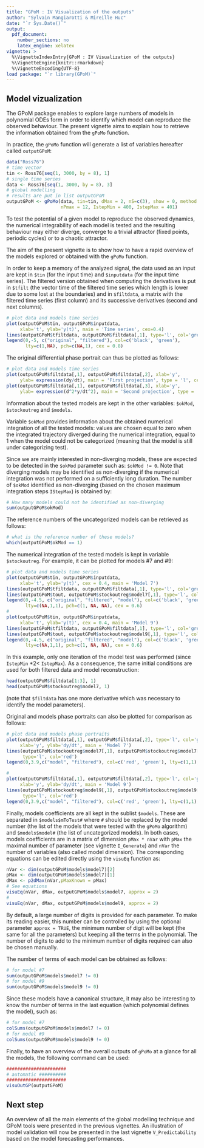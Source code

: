```yaml
---
title: "GPoM : IV Visualization of the outputs"
author: "Sylvain Mangiarotti & Mireille Huc"
date: "`r Sys.Date()`"
output:
  pdf_document:
    number_sections: no
    latex_engine: xelatex
vignette: >
  %\VignetteIndexEntry{GPoM : IV Visualization of the outputs}
  %\VignetteEngine{knitr::rmarkdown}
  %\VignetteEncoding{UTF-8}
load package: "`r library(GPoM)`"
---
```


## Model vizualization

The GPoM package enables to explore large numbers
of models in polynomial ODEs form in order to identify
which model can reproduce the observed behaviour.
The present vignette aims to explain how to retrieve
the information obtained from the `gPoMo` function.

In practice, the `gPoMo` function will generate
a list of variables hereafter called `outputGPoM`:

```r
data("Ross76")
# time vector
tin <- Ross76[seq(1, 3000, by = 8), 1]
# single time series
data <- Ross76[seq(1, 3000, by = 8), 3]
# global modelling
# results are put in list outputGPoM
outputGPoM <- gPoMo(data, tin=tin, dMax = 2, nS=c(3), show = 0, method = 'rk4',
                    nPmax = 12, IstepMin = 400, IstepMax = 401)
```

To test the potential of a given model to reproduce
the observed dynamics, the numerical integrability
of each model is tested and the resulting behaviour
may either diverge, converge to a trivial attractor
(fixed points, periodic cycles) or to a chaotic attractor.

The aim of the present vignette is to show how to have
a rapid overview of the models explored or obtained
with the `gPoMo` function.

In order to keep a memory of the analyzed signal, the data
used as an input are kept in `$tin` (for the input time)
and `$inputdata` (for the input time series).
The filtered version obtained when computing
the derivatives is put in `$tfilt` (the vector time of
the filtered time series which length is lower due
to some lost at the boundaries) and in `$filtdata`,
a matrix with the filtered time series (first column)
and its successive derivatives (second and next columns).

```r
# plot data and models time series
plot(outputGPoM$tin, outputGPoM$inputdata,
     xlab='t', ylab='y(t)', main = 'Time series', cex=0.4)
lines(outputGPoM$tfiltdata, outputGPoM$filtdata[,1], type='l', col='green')
legend(0,-5, c("original", "filtered"), col=c('black', 'green'), 
       lty=c(1,NA), pch=c(NA,1), cex = 0.8)

```

The original differential phase portrait can thus
be plotted as follows:

```r
# plot data and models time series
plot(outputGPoM$filtdata[,1], outputGPoM$filtdata[,2], xlab='y', 
     ylab= expression(dy/dt), main = 'First projection', type = 'l', cex = 0.4)
plot(outputGPoM$filtdata[,1], outputGPoM$filtdata[,3], xlab='y', 
     ylab= expression(d^2*y/dt^2), main = 'Second projection', type = 'l', cex = 0.4)
```

Information about the tested models are kept in the other
variables: `$okMod`, `$stockoutreg` and `$models`.

Variable `$okMod` provides information about the obtained
numerical integration of all the tested models: values are
chosen equal to zero when the integrated trajectory
diverged during the numerical integration,
equal to 1 when the model could not be categorized
(meaning that the model is still under categorizing
test).

Since we are mainly interested in non-diverging models,
these are expected to be detected in the `$okMod` parameter
such as: `$okMod != 0`. Note that diverging models may be
identified as non-diverging if the numerical integration
was not performed on a sufficiently long duration.
The number of `$okMod` identified as non-diverging
(based on the chosen maximum integration steps `IStepMax`)
is obtained by:

```r
# How many models could not be identified as non-diverging
sum(outputGPoM$okMod)
```

The reference numbers of the uncategorized models can be
retrieved as follows:

```r
# what is the reference number of these models?
which(outputGPoM$okMod == 1)
```

The numerical integration of the tested models is kept
in variable `$stockoutreg`. For example, it can be plotted
for models #7 and #9:

```r
# plot data and models time series
plot(outputGPoM$tin, outputGPoM$inputdata,
     xlab='t', ylab='y(t)', cex = 0.4, main = 'Model 7')
lines(outputGPoM$tfiltdata, outputGPoM$filtdata[,1], type='l', col='green')
lines(outputGPoM$tout, outputGPoM$stockoutreg$model7[,1], type='l', col='red')
legend(0,-4.5, c("original", "filtered", "model"), col=c('black', 'green', 'red'), 
       lty=c(NA,1,1), pch=c(1, NA, NA), cex = 0.6)
#
plot(outputGPoM$tin, outputGPoM$inputdata,
     xlab='t', ylab='y(t)', cex = 0.4, main = 'Model 9')
lines(outputGPoM$tfiltdata, outputGPoM$filtdata[,1], type='l', col='green')
lines(outputGPoM$tout, outputGPoM$stockoutreg$model9[,1], type='l', col='red')
legend(0,-4.5, c("original", "filtered", "model"), col=c('black', 'green', 'red'), 
       lty=c(NA,1,1), pch=c(1, NA, NA), cex = 0.6)
```

In this example, only one iteration of the model test
was performed (since `IstepMin` $* 2 <$ `IstepMax`).
As a consequence, the same initial conditions
are used for both filtered data and model reconstruction:

```r
head(outputGPoM$filtdata[1:3], 1)
head(outputGPoM$stockoutreg$model7, 1)
```

(note that `$filtdata` has one more derivative
which was necessary to identify the model
parameters).

Original and models phase portraits can also
be plotted for comparison as follows:

```r
# plot data and models phase portraits
plot(outputGPoM$filtdata[,1], outputGPoM$filtdata[,2], type='l', col='green',
     xlab='y', ylab='dy/dt', main = 'Model 7')
lines(outputGPoM$stockoutreg$model7[,1], outputGPoM$stockoutreg$model7[,2],
      type='l', col='red')
legend(0,3.9,c("model", "filtered"), col=c('red', 'green'), lty=c(1,1), cex=0.6)

#
plot(outputGPoM$filtdata[,1], outputGPoM$filtdata[,2], type='l', col='green',
     xlab='y', ylab='dy/dt', main = 'Model 9')
lines(outputGPoM$stockoutreg$model9[,1], outputGPoM$stockoutreg$model9[,2],
      type='l', col='red')
legend(0,3.9,c("model", "filtered"), col=c('red', 'green'), lty=c(1,1), cex=0.6)

```

Finally, models coefficients are all kept in the sublist
`$models`. These are separated in `$models$mToTest#`
where `#` should be replaced by the model number
(the list of the models that were tested with
the `gPoMo` algorithm) and `$models$model#`
(the list of uncategorized models).
In both cases, models coefficients are in a matrix
of dimension `pMax * nVar` with `pMax` the maximal
number of parameter (see vignette `I_Generate`) and
`nVar` the number of variables (also called model
dimension).
The corresponding equations can be edited directly
using the `visuEq` function as:

```r
nVar <- dim(outputGPoM$models$model7)[2]
pMax <- dim(outputGPoM$models$model7)[1]
dMax <- p2dMax(nVar,pMaxKnown = pMax)
# See equations
visuEq(nVar, dMax, outputGPoM$models$model7, approx = 2)
#
visuEq(nVar, dMax, outputGPoM$models$model9, approx = 2)
```

By default, a large number of digits is provided for each
parameter.
To make its reading easier, this number can be controlled
by using the optional parameter `approx = TRUE`, 
the minimum number of digit will be kept (the same for
all the parameters) but keeping all the terms in the
polynomial.
The number of digits to add to the minimum number of digits
required can also be chosen manually.

The number of terms of each model can be obtained as follows:

```r
# for model #7
sum(outputGPoM$models$model7 != 0)
# for model #9
sum(outputGPoM$models$model9 != 0)
```

Since these models have a canonical structure, it may also
be interesting to know the number of terms in the last
equation (which polynomial defines the model), such as:

```r
# for model #7
colSums(outputGPoM$models$model7 != 0)
# for model #9
colSums(outputGPoM$models$model9 != 0)
```

Finally, to have an overview of the overall outputs
of `gPoMo` at a glance for all the models, the following
command can be used:

```r
######################
# automatic ##########
######################
visuOutGP(outputGPoM)
```

## Next step

An overview of all the main elements of the global
modelling technique and GPoM tools were presented
in the previous vignettes.
An illustration of model validation will now be
presented in the last vignette `V_Predictability`
based on the model forecasting performances.
